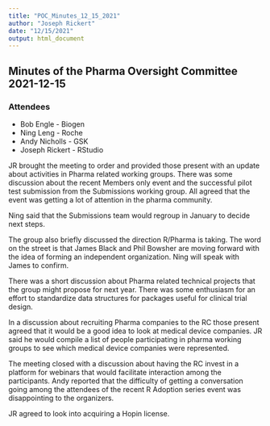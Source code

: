 ```yaml
---
title: "POC_Minutes_12_15_2021"
author: "Joseph Rickert"
date: "12/15/2021"
output: html_document
---
```


## Minutes of the Pharma Oversight Committee 2021-12-15

### Attendees
* Bob Engle - Biogen
* Ning Leng - Roche
* Andy Nicholls - GSK
* Joseph Rickert - RStudio

JR brought the meeting to order and provided those present with an update about activities in Pharma related working groups. There was some discussion about the recent Members only event and the successful pilot test submission from the Submissions working group. All agreed that the event was getting a lot of attention in the pharma community.

Ning said that the Submissions team would regroup in January to decide next steps.

The group also briefly discussed the direction R/Pharma is taking. The word on the street is that James Black and Phil Bowsher are moving forward with the idea of forming an independent organization. Ning will speak with James to confirm.

There was a short discussion about Pharma related technical projects that the group might propose for next year. There was some enthusiasm for an effort to standardize data structures for packages useful for clinical trial design.

In a discussion about recruiting Pharma companies to the RC those present agreed that it would be a good idea to look at medical device companies. JR said he would compile a list of people participating in pharma working groups to see which medical device companies were represented.

The meeting closed with a discussion about having the RC invest in a platform for webinars that would facilitate interaction among the participants. Andy reported that the difficulty of getting a conversation going among the attendees of the recent R Adoption series event was disappointing to the organizers.

JR agreed to look into acquiring a Hopin license.

